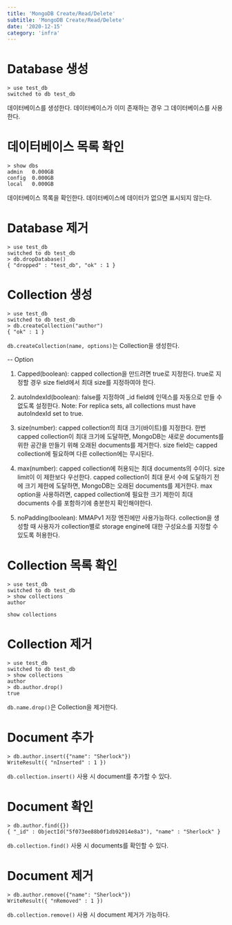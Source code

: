```yaml
---
title: 'MongoDB Create/Read/Delete'
subtitle: 'MongoDB Create/Read/Delete'
date: '2020-12-15'
category: 'infra'
---
```


# Database 생성

```
> use test_db
switched to db test_db
```

데이터베이스를 생성한다.
데이터베이스가 이미 존재하는 경우 그 데이터베이스를 사용한다.

# 데이터베이스 목록 확인

```
> show dbs
admin   0.000GB
config  0.000GB
local   0.000GB
```

데이터베이스 목록을 확인한다.
데이터베이스에 데이터가 없으면 표시되지 않는다.

# Database 제거

```
> use test_db
switched to db test_db
> db.dropDatabase()
{ "dropped" : "test_db", "ok" : 1 }
```

# Collection 생성

```
> use test_db
switched to db test_db
> db.createCollection("author")
{ "ok" : 1 }
```

`db.createCollection(name, options)`는 Collection을 생성한다.

-- Option

1.  Capped(boolean): capped collection을 만드려면 true로 지정한다. true로 지정할 경우 size field에서 최대 size를 지정하여야 한다.

2.  autoIndexId(boolean): false를 지정하여 \_id field에 인덱스를 자동으로 만들 수 없도록 설정한다.
    Note: For replica sets, all collections must have autoIndexId set to true.

3.  size(number): capped collection의 최대 크기(바이트)를 지정한다. 한번 capped collection이 최대 크기에 도달하면, MongoDB는 새로운 documents를 위한 공간을 만들기 위해 오래된 documents를 제거한다. size field는 capped collection에 필요하며 다른 collection에는 무시된다.

4.  max(number): capped collection에 허용되는 최대 documents의 수이다. size limit이 이 제한보다 우선한다. capped collection이 최대 문서 수에 도달하기 전에 크기 제한에 도달하면, MongoDB는 오래된 documents를 제거한다. max option을 사용하려면, capped collection에 필요한 크기 제한이 최대 documents 수를 포함하기에 충분한지 확인해야한다.

5.  noPadding(boolean): MMAPv1 저장 엔진에만 사용가능하다. collection을 생성할 때 사용자가 collection별로 storage engine에 대한 구성요소를 지정할 수 있도록 허용한다.

# Collection 목록 확인

```
> use test_db
switched to db test_db
> show collections
author
```

`show collections`

# Collection 제거

```
> use test_db
switched to db test_db
> show collections
author
> db.author.drop()
true
```

`db.name.drop()`은 Collection을 제거한다.

# Document 추가

```
> db.author.insert({"name": "Sherlock"})
WriteResult({ "nInserted" : 1 })
```

`db.collection.insert()` 사용 시 document를 추가할 수 있다.

# Document 확인

```
> db.author.find({})
{ "_id" : ObjectId("5f073ee88b0f1db92014e8a3"), "name" : "Sherlock" }
```

`db.collection.find()` 사용 시 documents를 확인할 수 있다.

# Document 제거

```
> db.author.remove({"name": "Sherlock"})
WriteResult({ "nRemoved" : 1 })
```

`db.collection.remove()` 사용 시 document 제거가 가능하다.
